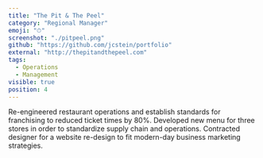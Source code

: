 ```yaml
---
title: "The Pit & The Peel"
category: "Regional Manager"
emoji: "⏱"
screenshot: "./pitpeel.png"
github: "https://github.com/jcstein/portfolio"
external: "http://thepitandthepeel.com"
tags:
  - Operations
  - Management
visible: true
position: 4
---
```


Re-engineered restaurant operations and establish standards for franchising to reduced ticket times by 80%. Developed new menu for three stores in order to standardize supply chain and operations. Contracted designer for a website re-design to fit modern-day business marketing strategies.